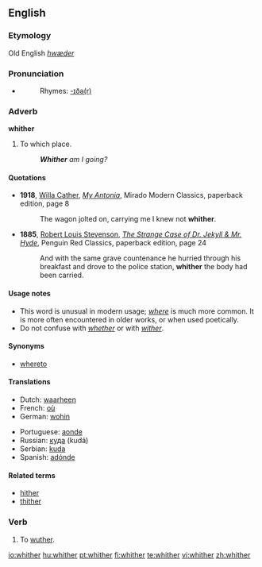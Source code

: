 ==English==

===Etymology===
Old English ''[[hwæder]]''

===Pronunciation===
*{{audio|en-us-whither.ogg|Audio (US)}}
*:Rhymes: [[Rhymes:English:-ɪðə(r)|-ɪðə(r)]]

===Adverb===
'''whither'''

# {{archaic|quaint}} To which place.
#: '''''Whither''' am I going?''

====Quotations====
*'''1918''', [[w:Willa Cather|Willa Cather]], ''[[w:My Antonia|My Antonia]]'', Mirado Modern Classics, paperback edition, page 8
*:The wagon jolted on, carrying me I knew not '''whither'''.

*'''1885''', [[w:Robert Louis Stevenson|Robert Louis Stevenson]], ''[[w:The Strange Case of Dr. Jekyll & Mr. Hyde|The Strange Case of Dr. Jekyll & Mr. Hyde]]'', Penguin Red Classics, paperback edition, page 24
*:And with the same grave countenance he hurried through his breakfast and drove to the police station, '''whither''' the body had been carried.

====Usage notes====
*This word is unusual in modern usage; ''[[where]]'' is much more common. It is more often encountered in older works, or when used poetically.
*Do not confuse with ''[[whether]]'' or with ''[[wither]]''.

====Synonyms====
*[[whereto]]

====Translations====
{{trans-top|to which place}}
*Dutch: [[waarheen]]
*French: [[où]]
*German: [[wohin]]
{{trans-mid}}
*Portuguese: [[aonde]]
*Russian: [[куда]] (kudá)
*Serbian: [[kuda]]
*Spanish: [[adónde]]
{{trans-bottom}}

====Related terms====
*[[hither]]
*[[thither]]

===Verb===
{{en-verb}}

# {{intransitive|obsolete|dialectal}} To [[wuther]].

[[io:whither]]
[[hu:whither]]
[[pt:whither]]
[[fi:whither]]
[[te:whither]]
[[vi:whither]]
[[zh:whither]]